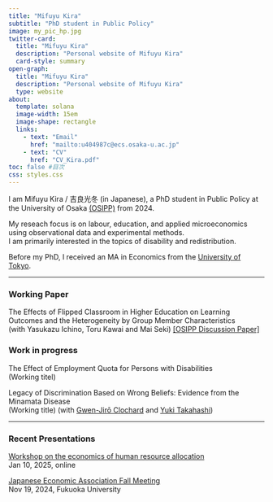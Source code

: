 ```yaml
---
title: "Mifuyu Kira"
subtitle: "PhD student in Public Policy"
image: my_pic_hp.jpg
twitter-card:
  title: "Mifuyu Kira"
  description: "Personal website of Mifuyu Kira"
  card-style: summary
open-graph:
  title: "Mifuyu Kira"
  description: "Personal website of Mifuyu Kira"
  type: website
about:
  template: solana
  image-width: 15em
  image-shape: rectangle
  links:
    - text: "Email"
      href: "mailto:u404987c@ecs.osaka-u.ac.jp"
    - text: "CV"
      href: "CV_Kira.pdf"
toc: false #目次
css: styles.css
---
```



I am Mifuyu Kira / 吉良光冬 (in Japanese), a PhD student in Public Policy at the University of Osaka [(OSIPP)](https://www.osipp.osaka-u.ac.jp/en/) from 2024.


My reseach focus is on labour, education, and applied microeconomics using observational data and experimental methods. 
<br>I am primarily interested in the topics of disability and redistribution.

Before my PhD, I received an MA in Economics from the [University of Tokyo](https://www.e.u-tokyo.ac.jp/index-e.html).

***
### Working Paper
The Effects of Flipped Classroom in Higher Education on Learning Outcomes and the Heterogeneity by Group Member Characteristics
<br>(with Yasukazu Ichino, Toru Kawai and Mai Seki) 
[ [OSIPP Discussion Paper] ](https://ideas.repec.org/p/osp/wpaper/25e001.html){.link-navy}


### Work in progress
The Effect of Employment Quota for Persons with Disabilities 
<br>(Working titel)

<!-- 
<details style="margin-bottom: 18px; margin-top: -18px">
<summary>Abstract</summary>
<div style="text-align: justify">
Promoting employment opportunities for persons with disabilities is an essential policy for social inclusion. This paper examines the effectiveness of recent disability employment quota systems by exploiting discontinuous increases in quotas based on firm size. The results show that while quotas do increase employment of persons with disabilities, the effect is limited. Each additional worker in the quota requirement increases only 0.3 additional persons with disabilities employed. Also, there are heterogeneous impacts across industry sectors. These findings contribute to discussions about policy directions for advancing disability employment in the future.
</div>
</details>
--> 

Legacy of Discrimination Based on Wrong Beliefs: Evidence from the Minamata Disease
<br>(Working title) (with [Gwen-Jirō Clochard](https://sites.google.com/view/gwen-jiro-clochard/) and [Yuki Takahashi](https://yukitakahashi1.github.io/))


***
### Recent Presentations
[Workshop on the economics of human resource allocation](https://sites.google.com/site/jinzaihaichinokeizaigaku/home)
<br>Jan 10, 2025, online

[Japanese Economic Association Fall Meeting](https://confit.atlas.jp/guide/event/jeaf2024/tables)
<br>Nov 19, 2024, Fukuoka University



